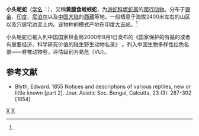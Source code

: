 {{Speciesbox 
| genus = Trachischium
| species = tenuiceps
| authority = Blyth, 1854<ref name='id4729'>{{cite web| url =http://www.bioinfo.cn/db05/BjdwSpecies.php?action=view&id=4729| title =小头坭蛇| work =《中国动物物种编目数据库》| publisher =中国科学院微生物研究所| author =中国科学院动物研究所| accessdate =2009-04-11| deadurl =yes| archiveurl =https://web.archive.org/web/20160305002201/http://www.bioinfo.cn/db05/BjdwSpecies.php?action=view&id=4729| archivedate =2016-03-05}}</ref>
}}

'''小头坭蛇'''（[[学名|学名]]：{{lang|la|''Trachischium tenuiceps''}}），又稱'''黃腹食蚯蚓蛇'''，为[[游蛇科|游蛇科]][[坭蛇属|坭蛇属]]的[[爬行动物|爬行动物]]。分布于[[锡金|锡金]]、[[印度|印度]]、[[尼泊尔|尼泊尔]]以及[[中国大陆|中国大陆]]的[[西藏|西藏]]等地，一般栖息于海拔2400米左右的山区以及穴居宅边泥土内。该物种的模式产地在印度[[大吉岭|大吉岭]]。<ref name='id4729'/>

小头坭蛇已被入列中国国家林业局2000年8月1日发布的《国家保护的有益的或者有重要经济、科学研究价值的陆生野生动物名录》 。列入中国生物多样性红色名录——脊椎动物卷，评估级别为易危（VU）。

== 参考文献 ==
{{reflist}}
* Blyth, Edward. 1855 Notices and descriptions of various reptiles, new or little known [part 2]. Jour. Asiatic Soc. Bengal, Calcutta, 23 (3): 287-302 [1854]

{{Taxonbar|from=Q1006364}}

[[Category:坭蛇属|X]]
[[Category:1854年描述的动物|X]]